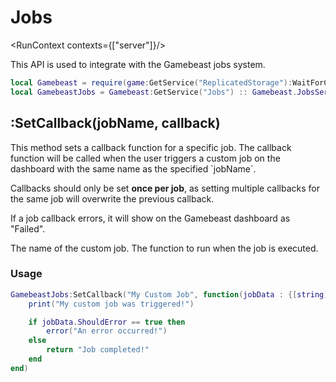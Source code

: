 
# Jobs
<RunContext contexts={["server"]}/>

This API is used to integrate with the Gamebeast jobs system.
  
```lua
local Gamebeast = require(game:GetService("ReplicatedStorage"):WaitForChild("Gamebeast"))
local GamebeastJobs = Gamebeast:GetService("Jobs") :: Gamebeast.JobsService
```

## :SetCallback(jobName, callback)
<ReturnType/>
This method sets a callback function for a specific job. The callback function will be called when the user triggers a custom job on the dashboard with the same name as the specified `jobName`. 

Callbacks should only be set **once per job**, as setting multiple callbacks for the same job will overwrite the previous callback.

If a job callback errors, it will show on the Gamebeast dashboard as "Failed". 

<ParameterList>
    <Parameter name="jobName" type="string">
        The name of the custom job.
    </Parameter>
    <Parameter name="callback" type="(jobData : {[string] : any}) -> any">
        The function to run when the job is executed.
    </Parameter>
</ParameterList>

### Usage
```lua
GamebeastJobs:SetCallback("My Custom Job", function(jobData : {[string] : any})
    print("My custom job was triggered!")

    if jobData.ShouldError == true then
        error("An error occurred!")
    else
        return "Job completed!"
    end
end)
```